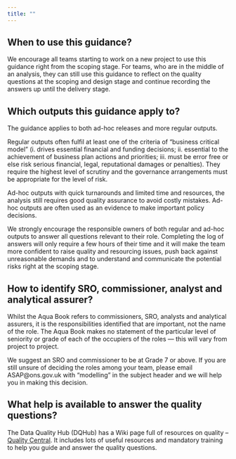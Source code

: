 ```yaml
---
title: ""
---
```


## When to use this guidance?

We encourage all teams starting to work on a new project to use this guidance right from the scoping stage. For teams, who are in the middle of an analysis, they can still use this guidance to reflect on the quality questions at the scoping and design stage and continue recording the answers up until the delivery stage. 

## Which outputs this guidance apply to?

The guidance applies to both ad-hoc releases and more regular outputs.  

Regular outputs often fulfil at least one of the criteria of "business critical model" (i. drives essential financial and funding decisions; ii. essential to the achievement of business plan actions and priorities; iii. must be error free or else risk serious financial, legal, reputational damages or penalties). They require the highest level of scrutiny and the governance arrangements must be appropriate for the level of risk.  

Ad-hoc outputs with quick turnarounds and limited time and resources, the analysis still requires good quality assurance to avoid costly mistakes. Ad-hoc outputs are often used as an evidence to make important policy decisions.  

We strongly encourage the responsible owners of both regular and ad-hoc outputs to answer all questions relevant to their role. Completing the log of answers will only require a few hours of their time and it will make the team more confident to raise quality and resourcing issues, push back against unreasonable demands and to understand and communicate the potential risks right at the scoping stage.

## How to identify SRO, commissioner, analyst and analytical assurer?

Whilst the Aqua Book refers to commissioners, SRO, analysts and analytical assurers, it is the responsibilities identified that are important, not the name of the role. The Aqua Book makes no statement of the particular level of seniority or grade of each of the occupiers of the roles — this will vary from project to project. 

We suggest an SRO and commissioner to be at Grade 7 or above. If you are still unsure of deciding the roles among your team, please email ASAP@ons.gov.uk with "modelling" in the subject header and we will help you in making this decision. 

## What help is available to answer the quality questions?

The Data Quality Hub (DQHub) has a Wiki page full of resources on quality –  <a href="https://officenationalstatistics.sharepoint.com/sites/onswiki/SitePages/Quality-Central.aspx">Quality Central</a>. It includes lots of useful resources and mandatory training to help you guide and answer the quality questions. 